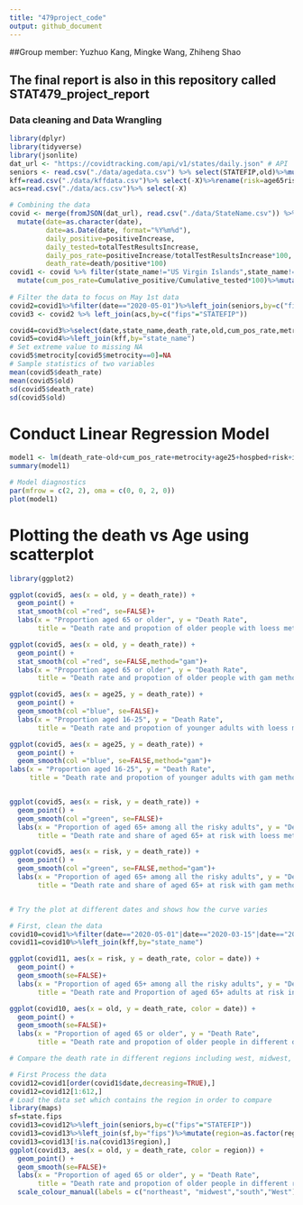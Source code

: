 ```yaml
---
title: "479project_code"
output: github_document
---
```

##Group member: Yuzhuo Kang, Mingke Wang, Zhiheng Shao

## The final report is also in this repository called STAT479_project_report


### Data cleaning and Data Wrangling
```r
library(dplyr)
library(tidyverse)
library(jsonlite)
dat_url <- "https://covidtracking.com/api/v1/states/daily.json" # API
seniors <- read.csv("./data/agedata.csv") %>% select(STATEFIP,old)%>%mutate(old=old*100)
kff=read.csv("./data/kffdata.csv")%>% select(-X)%>%rename(risk=age65risk...100)
acs=read.csv("./data/acs.csv")%>% select(-X)

# Combining the data
covid <- merge(fromJSON(dat_url), read.csv("./data/StateName.csv")) %>%
  mutate(date=as.character(date),
         date=as.Date(date, format="%Y%m%d"), 
         daily_positive=positiveIncrease,
         daily_tested=totalTestResultsIncrease,
         daily_pos_rate=positiveIncrease/totalTestResultsIncrease*100,
         death_rate=death/positive*100)
covid1 <- covid %>% filter(state_name!="US Virgin Islands",state_name!="Northern Mariana Islands",state_name!="American Samoa",state_name!="Guam",state_name!="Puerto Rico") %>% group_by(state_name) %>% arrange(date) %>% mutate(Cumulative_positive=positive, Cumulative_tested=totalTestResults) %>%
  mutate(cum_pos_rate=Cumulative_positive/Cumulative_tested*100)%>%mutate(fips=as.numeric(fips))
  
# Filter the data to focus on May 1st data
covid2=covid1%>%filter(date=="2020-05-01")%>%left_join(seniors,by=c("fips"="STATEFIP"))
covid3 <- covid2 %>% left_join(acs,by=c("fips"="STATEFIP"))

covid4=covid3%>%select(date,state_name,death_rate,old,cum_pos_rate,metrocity,age25,ins)
covid5=covid4%>%left_join(kff,by="state_name")
# Set extreme value to missing NA
covid5$metrocity[covid5$metrocity==0]=NA
# Sample statistics of two variables
mean(covid5$death_rate)
mean(covid5$old)
sd(covid5$death_rate)
sd(covid5$old)

```


# Conduct Linear Regression Model
```r
model1 <- lm(death_rate~old+cum_pos_rate+metrocity+age25+hospbed+risk+ins,data=covid5)
summary(model1)

# Model diagnostics
par(mfrow = c(2, 2), oma = c(0, 0, 2, 0))
plot(model1)

```



# Plotting the death vs Age using scatterplot
```r
library(ggplot2)

ggplot(covid5, aes(x = old, y = death_rate)) + 
  geom_point() +
  stat_smooth(col ="red", se=FALSE)+
  labs(x = "Proportion aged 65 or older", y = "Death Rate",
       title = "Death rate and propotion of older people with loess method")

ggplot(covid5, aes(x = old, y = death_rate)) + 
  geom_point() +
  stat_smooth(col ="red", se=FALSE,method="gam")+
  labs(x = "Proportion aged 65 or older", y = "Death Rate",
       title = "Death rate and propotion of older people with gam method")

ggplot(covid5, aes(x = age25, y = death_rate)) + 
  geom_point() +
  geom_smooth(col ="blue", se=FALSE)+
  labs(x = "Proportion aged 16-25", y = "Death Rate",
       title = "Death rate and propotion of younger adults with loess method")

ggplot(covid5, aes(x = age25, y = death_rate)) + 
  geom_point() + 
  geom_smooth(col ="blue", se=FALSE,method="gam")+
labs(x = "Proportion aged 16-25", y = "Death Rate",
     title = "Death rate and propotion of younger adults with gam method")


ggplot(covid5, aes(x = risk, y = death_rate)) + 
  geom_point() +
  geom_smooth(col ="green", se=FALSE)+
  labs(x = "Proportion of aged 65+ among all the risky adults", y = "Death Rate",
       title = "Death rate and share of aged 65+ at risk with loess method")

ggplot(covid5, aes(x = risk, y = death_rate)) + 
  geom_point() +
  geom_smooth(col ="green", se=FALSE,method="gam")+
  labs(x = "Proportion of aged 65+ among all the risky adults", y = "Death Rate",
       title = "Death rate and share of aged 65+ at risk with gam method")


# Try the plot at different dates and shows how the curve varies

# First, clean the data 
covid10=covid1%>%filter(date=="2020-05-01"|date=="2020-03-15"|date=="2020-04-01"|date=="2020-04-15")%>%left_join(seniors,by=c("fips"="STATEFIP"))%>%mutate(date=as.factor(date))
covid11=covid10%>%left_join(kff,by="state_name")

ggplot(covid11, aes(x = risk, y = death_rate, color = date)) + 
  geom_point() +
  geom_smooth(se=FALSE)+
  labs(x = "Proportion of aged 65+ among all the risky adults", y = "Death Rate",
       title = "Death rate and Proportion of aged 65+ adults at risk in different dates")

ggplot(covid10, aes(x = old, y = death_rate, color = date)) + 
  geom_point() +
  geom_smooth(se=FALSE)+
  labs(x = "Proportion of aged 65 or older", y = "Death Rate",
       title = "Death rate and propotion of older people in different dates")

# Compare the death rate in different regions including west, midwest, northeast, south region

# First Process the data
covid12=covid1[order(covid1$date,decreasing=TRUE),]
covid12=covid12[1:612,]
# Load the data set which contains the region in order to compare
library(maps)
sf=state.fips
covid13=covid12%>%left_join(seniors,by=c("fips"="STATEFIP"))
covid13=covid13%>%left_join(sf,by="fips")%>%mutate(region=as.factor(region))
covid13=covid13[!is.na(covid13$region),]
ggplot(covid13, aes(x = old, y = death_rate, color = region)) + 
  geom_point() +
  geom_smooth(se=FALSE)+
  labs(x = "Proportion of aged 65 or older", y = "Death Rate",
       title = "Death rate and propotion of older people in different regions")+
  scale_colour_manual(labels = c("northeast", "midwest","south","West"),values = c("darkblue", "red","purple","green"))
```



